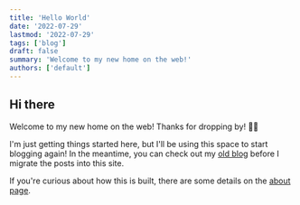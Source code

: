 ```yaml
---
title: 'Hello World'
date: '2022-07-29'
lastmod: '2022-07-29'
tags: ['blog']
draft: false
summary: 'Welcome to my new home on the web!'
authors: ['default']
---
```


## Hi there

Welcome to my new home on the web! Thanks for dropping by! 👋🏼

I'm just getting things started here, but I'll be using this space to start blogging again! In the meantime, you can check out my [old blog](https://mattgalligan.ghost.io) before I migrate the posts into this site.

If you're curious about how this is built, there are some details on the [about page](/about).
